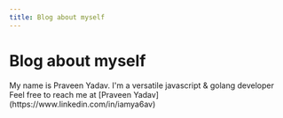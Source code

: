 ```yaml
---
title: Blog about myself
---
```


# Blog about myself
<Hello />
My name is Praveen Yadav. I'm a versatile javascript & golang developer
Feel free to reach me at [Praveen Yadav](https://www.linkedin.com/in/iamya6av)
